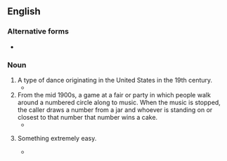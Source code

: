 {{also|cakewalk|cake-walk}}

==English==
{{wikipedia|cake walk}}

===Alternative forms===
* {{l|en|cake-walk}}

===Noun===
{{en-noun}}

# A type of dance originating in the United States in the 19th century.
#* {{quote-magazine
|year=1881
|author=A.L. Bassett
|title=Our monthly gossip
|magazine=Lippincott's magazine
|volume=28
|page=208
|passage=It is called the '''cake-walk'''. A large cake is prepared for the occasion, and, when the invited guests arrive on the gala evening, each young man selects a partner for the walk. After a great deal of merriment and confusion, the couples take their places on the floor and begin to march around the room singing a hymn (for the church-members are not allowed to indulge in secular music) to a good marching tune, while the matrons and married men look on and criticise the promenaders, join in the chorus, and beat time with hands and feet. When tired at last of the walking-match, the cake is duly awarded to the most graceful couple, by whom it is carried home after the supper which closes the entertainment.}}
# From the mid 1900s, a game at a fair or party in which people walk around a numbered circle along to music. When the music is stopped, the caller draws a number from a jar and whoever is standing on or closest to that number that number wins a cake.
#* {{quote-magazine
|year=1945
|author=Robert L. Kilzer
|title=Cake-Walk Earns Money for Student Activities
|magazine=Educational Reading Service: School activities
|volume=18
|page=340
|passage=... each of the marchers took his place beside the number nearest to him.
}}
# {{lb|en|idiomatic}} Something extremely easy.
#* {{quote-magazine
|year=1922
|author=New York Athletic Club
|title=Easy for Romig
|magazine=The Winged foot
|volume=33
|page=38
|passage=The three mile run was a '''cake walk''' for "Blondy" Romig, of Penn State.
}}